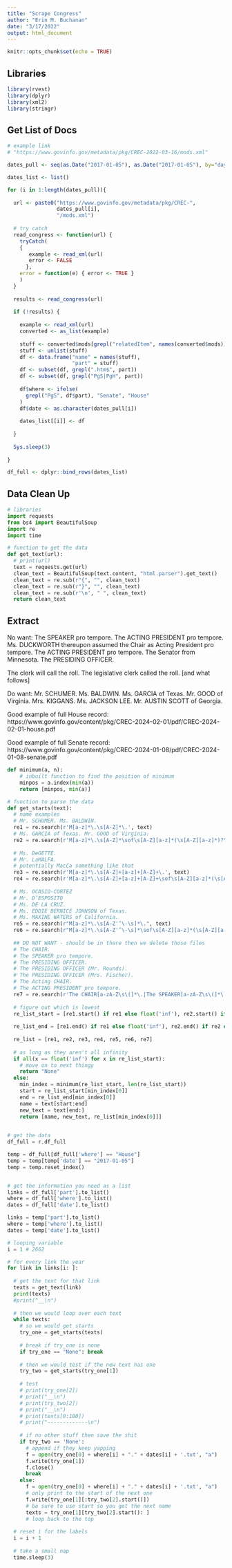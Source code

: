 ```yaml
---
title: "Scrape Congress"
author: "Erin M. Buchanan"
date: "3/17/2022"
output: html_document
---
```


```r
knitr::opts_chunk$set(echo = TRUE)
```

## Libraries

```r
library(rvest)
library(dplyr)
library(xml2)
library(stringr)
```

## Get List of Docs

```r
# example link
# "https://www.govinfo.gov/metadata/pkg/CREC-2022-03-16/mods.xml"

dates_pull <- seq(as.Date("2017-01-05"), as.Date("2017-01-05"), by="days")

dates_list <- list()

for (i in 1:length(dates_pull)){
  
  url <- paste0("https://www.govinfo.gov/metadata/pkg/CREC-", 
                dates_pull[i], 
                "/mods.xml")
  
  # try catch 
  read_congress <- function(url) {
    tryCatch( 
    { 
       example <- read_xml(url)
       error <- FALSE
      }, 
    error = function(e) { error <- TRUE } 
    )
  }
  
  results <- read_congress(url)
  
  if (!results) {
    
    example <- read_xml(url)  
    converted <- as_list(example)
    
    stuff <- converted$mods[grepl("relatedItem", names(converted$mods))]
    stuff <- unlist(stuff)
    df <- data.frame("name" = names(stuff), 
                     "part" = stuff)
    df <- subset(df, grepl(".htm$", part))
    df <- subset(df, grepl("PgS|PgH", part))
    
    df$where <- ifelse(
      grepl("PgS", df$part), "Senate", "House"
    )
    df$date <- as.character(dates_pull[i])
    
    dates_list[[i]] <- df
    
  }
  
  Sys.sleep(3)
  
}

df_full <- dplyr::bind_rows(dates_list)
```

## Data Clean Up

```python
# libraries
import requests
from bs4 import BeautifulSoup
import re
import time

# function to get the data
def get_text(url):
  # print(url)
  text = requests.get(url)
  clean_text = BeautifulSoup(text.content, "html.parser").get_text()
  clean_text = re.sub(r"{", "", clean_text)
  clean_text = re.sub(r"}", "", clean_text)
  clean_text = re.sub(r'\n', " ", clean_text)
  return clean_text

```


## Extract 

No want:
The SPEAKER pro tempore.
The ACTING PRESIDENT pro tempore.
Ms. DUCKWORTH thereupon assumed the Chair as Acting President pro tempore. 
The ACTING PRESIDENT pro tempore. The Senator from Minnesota. 
The PRESIDING OFFICER.

The clerk will call the roll.
The legislative clerk called the roll. [and what follows]

Do want:
Mr. SCHUMER.
Ms. BALDWIN.
Ms. GARCIA of Texas.
Mr. GOOD of Virginia.
Mrs. KIGGANS. 
Ms. JACKSON LEE.
Mr. AUSTIN SCOTT of Georgia.

Good example of full House record: https://www.govinfo.gov/content/pkg/CREC-2024-02-01/pdf/CREC-2024-02-01-house.pdf

Good example of full Senate record: https://www.govinfo.gov/content/pkg/CREC-2024-01-08/pdf/CREC-2024-01-08-senate.pdf
 
```python
def minimum(a, n):
    # inbuilt function to find the position of minimum
    minpos = a.index(min(a))
    return [minpos, min(a)]

# function to parse the data 
def get_starts(text):
  # name examples 
  # Mr. SCHUMER. Ms. BALDWIN.
  re1 = re.search(r'M[a-z]*\.\s[A-Z]*\.', text)
  # Ms. GARCIA of Texas. Mr. GOOD of Virginia.
  re2 = re.search(r'M[a-z]*\.\s[A-Z]*\sof\s[A-Z][a-z]*(\s[A-Z][a-z]*)?\.', text)
 
  # Ms. DeGETTE.
  # Mr. LaMALFA.
  # potentially MacCa something like that 
  re3 = re.search(r'M[a-z]*\.\s[A-Z]+[a-z]+[A-Z]+\.', text)
  re4 = re.search(r'M[a-z]*\.\s[A-Z]+[a-z]+[A-Z]+\sof\s[A-Z][a-z]*(\s[A-Z][a-z]*)?\.', text)
  
  # Ms. OCASIO-CORTEZ
  # Mr. D’ESPOSITO
  # Ms. DE LA CRUZ.
  # Ms. EDDIE BERNICE JOHNSON of Texas.
  # Ms. MAXINE WATERS of California.
  re5 = re.search(r"M[a-z]*\.\s[A-Z'’\-\s]*\.", text)
  re6 = re.search(r"M[a-z]*\.\s[A-Z'’\-\s]*\sof\s[A-Z][a-z]*(\s[A-Z][a-z]*)?\.", text)
  
  ## DO NOT WANT - should be in there then we delete those files 
  # The CHAIR.
  # The SPEAKER pro tempore.
  # The PRESIDING OFFICER.
  # The PRESIDING OFFICER (Mr. Rounds).
  # The PRESIDING OFFICER (Mrs. Fischer).
  # The Acting CHAIR.
  # The ACTING PRESIDENT pro tempore.
  re7 = re.search(r'The CHAIR[a-zA-Z\s\(]*\.|The SPEAKER[a-zA-Z\s\(]*\.|The (Presiding|PRESIDING) OFFICER[a-zA-Z\s\(]*\.|The (Acting|ACTING) CHAIR[a-zA-Z\s\(]*\.|The (Acting|ACTING) PRESIDENT[a-zA-Z\s\(]*\.|The PRESIDING OFFICER\.', text)
  
  # figure out which is lowest 
  re_list_start = [re1.start() if re1 else float('inf'), re2.start() if re2 else float('inf'), re3.start() if re3 else float('inf'), re4.start() if re4 else float('inf'), re5.start() if re5 else float('inf'), re6.start() if re6 else float('inf'), re7.start() if re7 else float('inf')]
  
  re_list_end = [re1.end() if re1 else float('inf'), re2.end() if re2 else float('inf'), re3.end() if re3 else float('inf'), re4.end() if re4 else float('inf'), re5.end() if re5 else float('inf'), re6.end() if re6 else float('inf'), re7.end() if re7 else float('inf') ]
  
  re_list = [re1, re2, re3, re4, re5, re6, re7]
    
  # as long as they aren't all infinity 
  if all(x == float('inf') for x in re_list_start):
    # move on to next thingy
    return "None"
  else: 
    min_index = minimum(re_list_start, len(re_list_start))
    start = re_list_start[min_index[0]]
    end = re_list_end[min_index[0]]
    name = text[start:end]
    new_text = text[end:]
    return [name, new_text, re_list[min_index[0]]]
 
```

```python
# get the data
df_full = r.df_full

temp = df_full[df_full['where'] == "House"]
temp = temp[temp['date'] == "2017-01-05"]
temp = temp.reset_index()


# get the information you need as a list
links = df_full['part'].to_list()
where = df_full['where'].to_list()
dates = df_full['date'].to_list()

links = temp['part'].to_list()
where = temp['where'].to_list()
dates = temp['date'].to_list()
```

```python
# looping variable
i = 1 # 2662

# for every link the year 
for link in links[i: ]:
  
  # get the text for that link 
  texts = get_text(link)
  print(texts)
  #print("__\n")
  
  # then we would loop over each text  
  while texts:
    # so we would get starts
    try_one = get_starts(texts)
    
    # break if try_one is none
    if try_one == "None": break 
    
    # then we would test if the new text has one 
    try_two = get_starts(try_one[1])
    
    # test
    # print(try_one[2])
    # print("__\n")
    # print(try_two[2])
    # print("__\n")
    # print(texts[0:100])
    # print("-------------\n")
    
    # if no other stuff then save the shit 
    if try_two == 'None': 
      # append if they keep yapping 
      f = open(try_one[0] + where[i] + "." + dates[i] + '.txt', "a")  
      f.write(try_one[1])
      f.close()
      break 
    else: 
      f = open(try_one[0] + where[i] + "." + dates[i] + '.txt', "a") 
      # only print to the start of the next one
      f.write(try_one[1][:try_two[2].start()])
      # be sure to use start so you get the next name 
      texts = try_one[1][try_two[2].start(): ]
      # loop back to the top 
  
  # reset i for the labels
  i = i + 1
  
  # take a small nap
  time.sleep(3)
```
